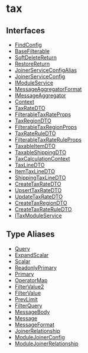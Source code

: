 
# tax

## Interfaces

- [FindConfig](../tax/interfaces/tax.FindConfig.mdx)
- [BaseFilterable](../tax/interfaces/tax.BaseFilterable.mdx)
- [SoftDeleteReturn](../tax/interfaces/tax.SoftDeleteReturn.mdx)
- [RestoreReturn](../tax/interfaces/tax.RestoreReturn.mdx)
- [JoinerServiceConfigAlias](../tax/interfaces/tax.JoinerServiceConfigAlias.mdx)
- [JoinerServiceConfig](../tax/interfaces/tax.JoinerServiceConfig.mdx)
- [IModuleService](../tax/interfaces/tax.IModuleService.mdx)
- [MessageAggregatorFormat](../tax/interfaces/tax.MessageAggregatorFormat.mdx)
- [IMessageAggregator](../tax/interfaces/tax.IMessageAggregator.mdx)
- [Context](../tax/interfaces/tax.Context.mdx)
- [TaxRateDTO](../tax/interfaces/tax.TaxRateDTO.mdx)
- [FilterableTaxRateProps](../tax/interfaces/tax.FilterableTaxRateProps.mdx)
- [TaxRegionDTO](../tax/interfaces/tax.TaxRegionDTO.mdx)
- [FilterableTaxRegionProps](../tax/interfaces/tax.FilterableTaxRegionProps.mdx)
- [TaxRateRuleDTO](../tax/interfaces/tax.TaxRateRuleDTO.mdx)
- [FilterableTaxRateRuleProps](../tax/interfaces/tax.FilterableTaxRateRuleProps.mdx)
- [TaxableItemDTO](../tax/interfaces/tax.TaxableItemDTO.mdx)
- [TaxableShippingDTO](../tax/interfaces/tax.TaxableShippingDTO.mdx)
- [TaxCalculationContext](../tax/interfaces/tax.TaxCalculationContext.mdx)
- [TaxLineDTO](../tax/interfaces/tax.TaxLineDTO.mdx)
- [ItemTaxLineDTO](../tax/interfaces/tax.ItemTaxLineDTO.mdx)
- [ShippingTaxLineDTO](../tax/interfaces/tax.ShippingTaxLineDTO.mdx)
- [CreateTaxRateDTO](../tax/interfaces/tax.CreateTaxRateDTO.mdx)
- [UpsertTaxRateDTO](../tax/interfaces/tax.UpsertTaxRateDTO.mdx)
- [UpdateTaxRateDTO](../tax/interfaces/tax.UpdateTaxRateDTO.mdx)
- [CreateTaxRegionDTO](../tax/interfaces/tax.CreateTaxRegionDTO.mdx)
- [CreateTaxRateRuleDTO](../tax/interfaces/tax.CreateTaxRateRuleDTO.mdx)
- [ITaxModuleService](../tax/interfaces/tax.ITaxModuleService.mdx)

## Type Aliases

- [Query](../tax/types/tax.Query.mdx)
- [ExpandScalar](../tax/types/tax.ExpandScalar.mdx)
- [Scalar](../tax/types/tax.Scalar.mdx)
- [ReadonlyPrimary](../tax/types/tax.ReadonlyPrimary.mdx)
- [Primary](../tax/types/tax.Primary.mdx)
- [OperatorMap](../tax/types/tax.OperatorMap.mdx)
- [FilterValue2](../tax/types/tax.FilterValue2.mdx)
- [FilterValue](../tax/types/tax.FilterValue.mdx)
- [PrevLimit](../tax/types/tax.PrevLimit.mdx)
- [FilterQuery](../tax/types/tax.FilterQuery.mdx)
- [MessageBody](../tax/types/tax.MessageBody.mdx)
- [Message](../tax/types/tax.Message.mdx)
- [MessageFormat](../tax/types/tax.MessageFormat.mdx)
- [JoinerRelationship](../tax/types/tax.JoinerRelationship.mdx)
- [ModuleJoinerConfig](../tax/types/tax.ModuleJoinerConfig.mdx)
- [ModuleJoinerRelationship](../tax/types/tax.ModuleJoinerRelationship.mdx)
